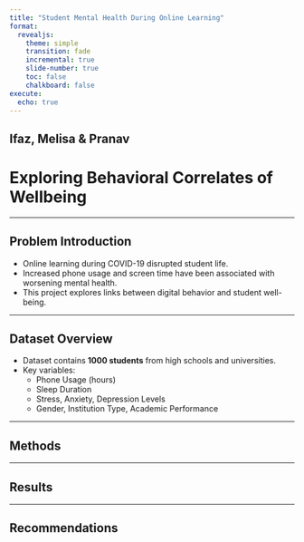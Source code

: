```yaml
---
title: "Student Mental Health During Online Learning"
format:
  revealjs:
    theme: simple
    transition: fade
    incremental: true
    slide-number: true
    toc: false
    chalkboard: false
execute:
  echo: true
---
```


## Ifaz, Melisa & Pranav {.animated.zoomIn}


# Exploring Behavioral Correlates of Wellbeing

---

## Problem Introduction {.animated.slideInLeft}

- Online learning during COVID-19 disrupted student life.
- Increased phone usage and screen time have been associated with worsening mental health.
- This project explores links between digital behavior and student well-being.

---

## Dataset Overview {.animated.slideInRight}

- Dataset contains **1000 students** from high schools and universities.
- Key variables:
  - Phone Usage (hours)
  - Sleep Duration
  - Stress, Anxiety, Depression Levels
  - Gender, Institution Type, Academic Performance

---

## Methods {.animated.slideInRight}

---

## Results {.animated.slideInRight}

---

## Recommendations {.animated.slideInRight}